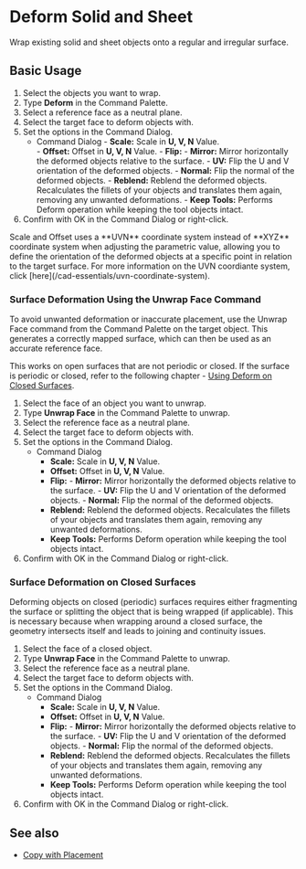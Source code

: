 
# Deform Solid and Sheet

<Reference shortcut="" command="Deform" button="" />

Wrap existing solid and sheet objects onto a regular and irregular surface.

## Basic Usage

1. Select the objects you want to wrap.
2. Type **Deform** in the Command Palette.
3. Select a reference face as a neutral plane.
4. Select the target face to deform objects with.
5. Set the options in the Command Dialog.
    - <Kst>Command Dialog</Kst>
          - **Scale:** Scale in **U, V, N** Value.  
          - **Offset:** Offset in **U, V, N** Value.
          - **Flip:** 
                - **Mirror:** Mirror horizontally the deformed objects relative to the surface. 
                - **UV:** Flip the U and V orientation of the deformed objects.
                - **Normal:** Flip the normal of the deformed objects.
          - **Reblend:** Reblend the deformed objects. Recalculates the fillets of your objects and translates them again, removing any unwanted deformations.
          - **Keep Tools:** Performs Deform operation while keeping the tool objects intact.
6. Confirm with OK in the Command Dialog or right-click.

<VideoPlayer fileName="deform-solid"/>
<VideoPlayer fileName="deform-solid-reblend"/>

<Callout type="info" emoji="ℹ️">
Scale and Offset uses a **UVN** coordinate system instead of **XYZ** coordinate system when adjusting the parametric value, allowing you to define the orientation of the deformed objects at a specific point in relation to the target surface. For more information on the UVN coordiante system, click [here](/cad-essentials/uvn-coordinate-system).
</Callout>

### Surface Deformation Using the Unwrap Face Command

To avoid unwanted deformation or inaccurate placement, use the Unwrap Face command from the Command Palette on the target object. This generates a correctly mapped surface, which can then be used as an accurate reference face. 

This works on open surfaces that are not periodic or closed. If the surface is periodic or closed, refer to the following chapter - [Using Deform on Closed Surfaces](/solid/deform-solid-and-sheet#using-deform-on-closed-surface).

1. Select the face of an object you want to unwrap.
2. Type **Unwrap Face** in the Command Palette to unwrap.
3. Select the reference face as a neutral plane.
4. Select the target face to deform objects with.
5. Set the options in the Command Dialog.
      - <Kst>Command Dialog</Kst>
          - **Scale:** Scale in **U, V, N** Value.  
          - **Offset:** Offset in **U, V, N** Value.
          - **Flip:** 
                - **Mirror:** Mirror horizontally the deformed objects relative to the surface. 
                - **UV:** Flip the U and V orientation of the deformed objects.
                - **Normal:** Flip the normal of the deformed objects.
          - **Reblend:** Reblend the deformed objects. Recalculates the fillets of your objects and translates them again, removing any unwanted deformations.
          - **Keep Tools:** Performs Deform operation while keeping the tool objects intact.
6. Confirm with OK in the Command Dialog or right-click.

<VideoPlayer fileName="deform-solid-unwrap"/>

### Surface Deformation on Closed Surfaces

Deforming objects on closed (periodic) surfaces requires either fragmenting the surface or splitting the object that is being wrapped (if applicable). This is necessary because when wrapping around a closed surface, the geometry intersects itself and leads to joining and continuity issues.

1. Select the face of a closed object.
2. Type **Unwrap Face** in the Command Palette to unwrap.
3. Select the reference face as a neutral plane.
4. Select the target face to deform objects with.
5. Set the options in the Command Dialog.
      - <Kst>Command Dialog</Kst>
          - **Scale:** Scale in **U, V, N** Value.  
          - **Offset:** Offset in **U, V, N** Value.
          - **Flip:** 
                - **Mirror:** Mirror horizontally the deformed objects relative to the surface. 
                - **UV:** Flip the U and V orientation of the deformed objects.
                - **Normal:** Flip the normal of the deformed objects.
          - **Reblend:** Reblend the deformed objects. Recalculates the fillets of your objects and translates them again, removing any unwanted deformations.
          - **Keep Tools:** Performs Deform operation while keeping the tool objects intact.
6. Confirm with OK in the Command Dialog or right-click.

<VideoPlayer fileName="deform-solid-unwrap-closed"/>

## See also
- [Copy with Placement](/common/copy-with-placement)